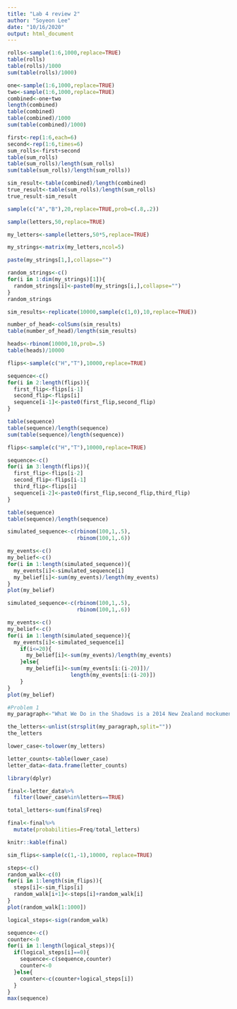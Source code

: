```yaml
---
title: "Lab 4 review 2"
author: "Soyeon Lee"
date: "10/16/2020"
output: html_document
---
```


```r
rolls<-sample(1:6,1000,replace=TRUE)
table(rolls)
table(rolls)/1000
sum(table(rolls)/1000)
```

```r
one<-sample(1:6,1000,replace=TRUE)
two<-sample(1:6,1000,replace=TRUE)
combined<-one+two
length(combined)
table(combined)
table(combined)/1000
sum(table(combined)/1000)
```
```r
first<-rep(1:6,each=6)
second<-rep(1:6,times=6)
sum_rolls<-first+second
table(sum_rolls)
table(sum_rolls)/length(sum_rolls)
sum(table(sum_rolls)/length(sum_rolls))
```
```r
sim_result<-table(combined)/length(combined)
true_result<-table(sum_rolls)/length(sum_rolls)
true_result-sim_result
```
```r
sample(c("A","B"),20,replace=TRUE,prob=c(.8,.2))
```
```r
sample(letters,50,replace=TRUE)
```
```r
my_letters<-sample(letters,50*5,replace=TRUE)

my_strings<-matrix(my_letters,ncol=5)

paste(my_strings[1,],collapse="")

random_strings<-c()
for(i in 1:dim(my_strings)[1]){
  random_strings[i]<-paste0(my_strings[i,],collapse="")
}
random_strings
```
```r
sim_results<-replicate(10000,sample(c(1,0),10,replace=TRUE))

number_of_head<-colSums(sim_results)
table(number_of_head)/length(sim_results)

heads<-rbinom(10000,10,prob=.5)
table(heads)/10000

```
```r
flips<-sample(c("H","T"),10000,replace=TRUE)

sequence<-c()
for(i in 2:length(flips)){
  first_flip<-flips[i-1]
  second_flip<-flips[i]
  sequence[i-1]<-paste0(first_flip,second_flip)
}

table(sequence)
table(sequence)/length(sequence)
sum(table(sequence)/length(sequence))
```
```r
flips<-sample(c("H","T"),10000,replace=TRUE)

sequence<-c()
for(i in 3:length(flips)){
  first_flip<-flips[i-2]
  second_flip<-flips[i-1]
  third_flip<-flips[i]
  sequence[i-2]<-paste0(first_flip,second_flip,third_flip)
}

table(sequence)
table(sequence)/length(sequence)

```
```r
simulated_sequence<-c(rbinom(100,1,.5),
                      rbinom(100,1,.6))

my_events<-c()
my_belief<-c()
for(i in 1:length(simulated_sequence)){
  my_events[i]<-simulated_sequence[i]
  my_belief[i]<-sum(my_events)/length(my_events)
}
plot(my_belief)  
```
```r
simulated_sequence<-c(rbinom(100,1,.5),
                      rbinom(100,1,.6))

my_events<-c()
my_belief<-c()
for(i in 1:length(simulated_sequence)){
  my_events[i]<-simulated_sequence[i]
    if(i<=20){
      my_belief[i]<-sum(my_events)/length(my_events)
    }else{
      my_belief[i]<-sum(my_events[i:(i-20)])/
                    length(my_events[i:(i-20)])
    }
}
plot(my_belief)
```
```r
#Problem 1
my_paragraph<-"What We Do in the Shadows is a 2014 New Zealand mockumentary[4] horror comedy film written and directed by Jemaine Clement and Taika Waititi and the first installment in the What We Do in the Shadows franchise. The film also stars Clement and Waititi, along with Jonathan Brugh, Ben Fransham, Cori Gonzalez-Macuer, Stu Rutherford, and Jackie van Beek. The film's plot concerns several vampires who live together in a flat in Wellington."

the_letters<-unlist(strsplit(my_paragraph,split=""))
the_letters
```
```r
lower_case<-tolower(my_letters)

letter_counts<-table(lower_case)
letter_data<-data.frame(letter_counts)

library(dplyr)

final<-letter_data%>%
  filter(lower_case%in%letters==TRUE)

total_letters<-sum(final$Freq)

final<-final%>%
  mutate(probabilities=Freq/total_letters)

knitr::kable(final)
```
```r
sim_flips<-sample(c(1,-1),10000, replace=TRUE)

steps<-c()
random_walk<-c(0)
for(i in 1:length(sim_flips)){
  steps[i]<-sim_flips[i]
  random_walk[i+1]<-steps[i]+random_walk[i]
}
plot(random_walk[1:1000])
```
```r
logical_steps<-sign(random_walk)

sequence<-c()
counter<-0
for(i in 1:length(logical_steps)){
  if(logical_steps[i]==0){
    sequence<-c(sequence,counter)
    counter<-0
  }else{
    counter<-c(counter+logical_steps[i])
  }
}
max(sequence)
```

